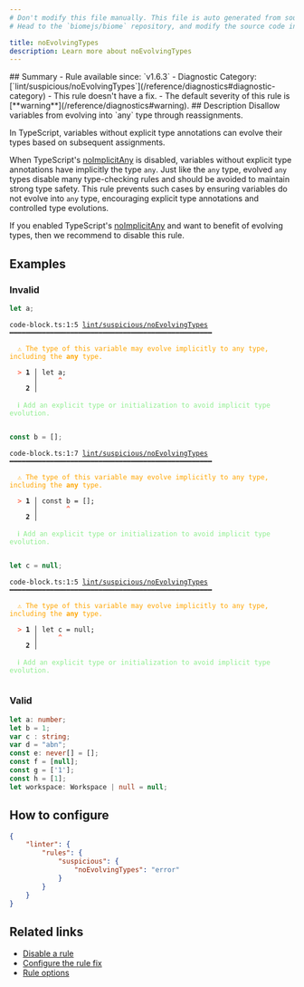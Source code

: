 ```yaml
---
# Don't modify this file manually. This file is auto generated from source, and you will lose your changes next time the website is built.
# Head to the `biomejs/biome` repository, and modify the source code in there.

title: noEvolvingTypes
description: Learn more about noEvolvingTypes
---
```


<Tabs>
<TabItem label="TypeScript and TSX" icon="seti:typescript">
## Summary
- Rule available since: `v1.6.3`
- Diagnostic Category: [`lint/suspicious/noEvolvingTypes`](/reference/diagnostics#diagnostic-category)
- This rule doesn't have a fix.
- The default severity of this rule is [**warning**](/reference/diagnostics#warning).
## Description
Disallow variables from evolving into `any` type through reassignments.

In TypeScript, variables without explicit type annotations can evolve their types based on subsequent assignments.

When  TypeScript's [noImplicitAny](https://www.typescriptlang.org/tsconfig/#noImplicitAny) is disabled,
variables without explicit type annotations have implicitly the type `any`.
Just like the `any` type, evolved `any` types disable many type-checking rules and should be avoided to maintain strong type safety.
This rule prevents such cases by ensuring variables do not evolve into `any` type, encouraging explicit type annotations and controlled type evolutions.

If you enabled TypeScript's [noImplicitAny](https://www.typescriptlang.org/tsconfig/#noImplicitAny) and want to benefit of evolving types,
then we recommend to disable this rule.

## Examples

### Invalid

```ts
let a;
```

<pre class="language-text"><code class="language-text">code-block.ts:1:5 <a href="https://biomejs.dev/linter/rules/no-evolving-types">lint/suspicious/noEvolvingTypes</a> ━━━━━━━━━━━━━━━━━━━━━━━━━━━━━━━━━━━━━━━━━━━━━━━━━━<br /><br />  <strong><span style="color: Orange;">⚠</span></strong> <span style="color: Orange;">The type of this variable may evolve implicitly to any type, including the </span><span style="color: Orange;"><strong>any</strong></span><span style="color: Orange;"> type.</span><br />  <br />  <strong><span style="color: Tomato;">&gt;</span></strong> <strong>1 │ </strong>let a;<br />   <strong>   │ </strong>    <strong><span style="color: Tomato;">^</span></strong><br />    <strong>2 │ </strong><br />  <br />  <strong><span style="color: lightgreen;">ℹ</span></strong> <span style="color: lightgreen;">Add an explicit type or initialization to avoid implicit type evolution.</span><br />  <br /></code></pre>

```ts
const b = [];
```

<pre class="language-text"><code class="language-text">code-block.ts:1:7 <a href="https://biomejs.dev/linter/rules/no-evolving-types">lint/suspicious/noEvolvingTypes</a> ━━━━━━━━━━━━━━━━━━━━━━━━━━━━━━━━━━━━━━━━━━━━━━━━━━<br /><br />  <strong><span style="color: Orange;">⚠</span></strong> <span style="color: Orange;">The type of this variable may evolve implicitly to any type, including the </span><span style="color: Orange;"><strong>any</strong></span><span style="color: Orange;"> type.</span><br />  <br />  <strong><span style="color: Tomato;">&gt;</span></strong> <strong>1 │ </strong>const b = [];<br />   <strong>   │ </strong>      <strong><span style="color: Tomato;">^</span></strong><br />    <strong>2 │ </strong><br />  <br />  <strong><span style="color: lightgreen;">ℹ</span></strong> <span style="color: lightgreen;">Add an explicit type or initialization to avoid implicit type evolution.</span><br />  <br /></code></pre>

```ts
let c = null;
```

<pre class="language-text"><code class="language-text">code-block.ts:1:5 <a href="https://biomejs.dev/linter/rules/no-evolving-types">lint/suspicious/noEvolvingTypes</a> ━━━━━━━━━━━━━━━━━━━━━━━━━━━━━━━━━━━━━━━━━━━━━━━━━━<br /><br />  <strong><span style="color: Orange;">⚠</span></strong> <span style="color: Orange;">The type of this variable may evolve implicitly to any type, including the </span><span style="color: Orange;"><strong>any</strong></span><span style="color: Orange;"> type.</span><br />  <br />  <strong><span style="color: Tomato;">&gt;</span></strong> <strong>1 │ </strong>let c = null;<br />   <strong>   │ </strong>    <strong><span style="color: Tomato;">^</span></strong><br />    <strong>2 │ </strong><br />  <br />  <strong><span style="color: lightgreen;">ℹ</span></strong> <span style="color: lightgreen;">Add an explicit type or initialization to avoid implicit type evolution.</span><br />  <br /></code></pre>

### Valid

```ts
let a: number;
let b = 1;
var c : string;
var d = "abn";
const e: never[] = [];
const f = [null];
const g = ['1'];
const h = [1];
let workspace: Workspace | null = null;
```

## How to configure
```json title="biome.json"
{
	"linter": {
		"rules": {
			"suspicious": {
				"noEvolvingTypes": "error"
			}
		}
	}
}

```
## Related links

- [Disable a rule](/linter/#disable-a-rule)
- [Configure the rule fix](/linter#configure-the-rule-fix)
- [Rule options](/linter/#rule-options)

</TabItem>
</Tabs>


